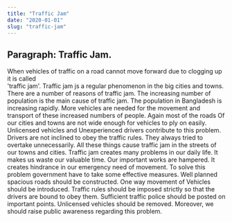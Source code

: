 ```yaml
---
title: "Traffic Jam"
date: "2020-01-01"
slug: "traffic-jam"
---
```



## Paragraph: Traffic Jam.

When vehicles of traffic on a road cannot move forward due to clogging up it is called  
'traffic jam'. Traffic jam js a regular phenomenon in the big cities and towns. There are a
number of reasons of traffic jam. The increasing number of population is the main cause of
traffic jam. The population in Bangladesh is increasing rapidly. More vehicles are needed 
for the movement and transport of these increased numbers of people. Again most of the 
roads Of our cities and towns are not wide enough for vehicles to ply on easily. 
Unlicensed vehicles and Unexperienced drivers contribute to this problem. Drivers are not
inclined to obey the traffic rules. They always tried to overtake unnecessarily. All 
these things cause traffic jam in the streets of our towns and cities. Traffic jam 
creates many problems in our daily life. It makes us waste our valuable time. Our 
important works are hampered. It creates hindrance in our emergency need of movement. To 
solve this problem government have to take some effective measures. Well planned 
spacious roads should be constructed. One way movement of Vehicles should be introduced. 
Traffic rules should be imposed strictly so that the drivers are bound to obey them. 
Sufficient traffic police should be posted on important points. Unlicensed vehicles 
should be removed. Moreover, we should raise public awareness regarding this problem. 